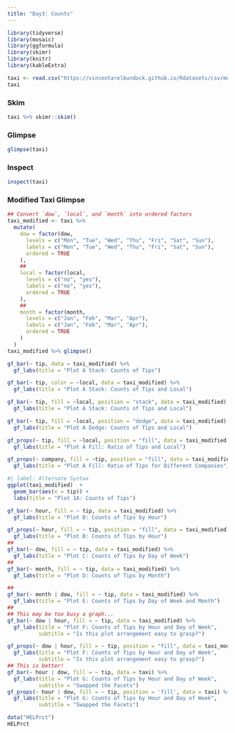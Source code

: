 ```yaml
---
title: "Day3: Counts"
---
```


```r
library(tidyverse)
library(mosaic)
library(ggformula)
library(skimr)
library(knitr)
library(kableExtra)
```

```r
taxi <- read.csv("https://vincentarelbundock.github.io/Rdatasets/csv/modeldata/taxi.csv")
taxi
```

### Skim

```r
taxi %>% skimr::skim()
```

### Glimpse

```r
glimpse(taxi)
```

### Inspect

```r
inspect(taxi)
```

### Modified Taxi Glimpse

```r
## Convert `dow`, `local`, and `month` into ordered factors
taxi_modified <- taxi %>%
  mutate(
    dow = factor(dow,
      levels = c("Mon", "Tue", "Wed", "Thu", "Fri", "Sat", "Sun"),
      labels = c("Mon", "Tue", "Wed", "Thu", "Fri", "Sat", "Sun"),
      ordered = TRUE
    ),
    ##
    local = factor(local,
      levels = c("no", "yes"),
      labels = c("no", "yes"),
      ordered = TRUE
    ),
    ##
    month = factor(month,
      levels = c("Jan", "Feb", "Mar", "Apr"),
      labels = c("Jan", "Feb", "Mar", "Apr"),
      ordered = TRUE
    )
  )
taxi_modified %>% glimpse()
```

```r
gf_bar(~ tip, data = taxi_modified) %>%
  gf_labs(title = "Plot A Stack: Counts of Tips")

gf_bar(~ tip, color = ~local, data = taxi_modified) %>%
  gf_labs(title = "Plot A Stack: Counts of Tips and Local")

gf_bar(~ tip, fill = ~local, position = "stack", data = taxi_modified) %>%
  gf_labs(title = "Plot A Stack: Counts of Tips and Local")

gf_bar(~ tip, fill = ~local, position = "dodge", data = taxi_modified) %>%
  gf_labs(title = "Plot A Dodge: Counts of Tips and Local")

gf_props(~ tip, fill = ~local, position = "fill", data = taxi_modified) %>%
  gf_labs(title = "Plot A Fill: Ratio of Tips and Local")

gf_props(~ company, fill = ~tip, position = "fill", data = taxi_modified) %>%
  gf_labs(title = "Plot A Fill: Ratio of Tips for Different Companies")

#| label: Alternate Syntax
ggplot(taxi_modified)  + 
  geom_bar(aes(x = tip)) + 
  labs(title = "Plot 1A: Counts of Tips")
```

```r
gf_bar(~ hour, fill = ~ tip, data = taxi_modified) %>%
  gf_labs(title = "Plot B: Counts of Tips by Hour")

gf_props(~ hour, fill = ~ tip, position = "fill", data = taxi_modified) %>%
  gf_labs(title = "Plot B: Counts of Tips by Hour")
##
gf_bar(~ dow, fill = ~ tip, data = taxi_modified) %>%
  gf_labs(title = "Plot C: Counts of Tips by Day of Week")
##
gf_bar(~ month, fill = ~ tip, data = taxi_modified) %>%
  gf_labs(title = "Plot D: Counts of Tips by Month")

##
gf_bar(~ month | dow, fill = ~ tip, data = taxi_modified) %>%
  gf_labs(title = "Plot E: Counts of Tips by Day of Week and Month")
##
## This may be too busy a graph...
gf_bar(~ dow | hour, fill = ~ tip, data = taxi_modified) %>%
  gf_labs(title = "Plot F: Counts of Tips by Hour and Day of Week",
          subtitle = "Is this plot arrangement easy to grasp?")

gf_props(~ dow | hour, fill = ~ tip, position = "fill", data = taxi_modified) %>%
  gf_labs(title = "Plot F: Counts of Tips by Hour and Day of Week",
          subtitle = "Is this plot arrangement easy to grasp?")
## This is better!
gf_bar(~ hour | dow, fill = ~ tip, data = taxi) %>%
  gf_labs(title = "Plot G: Counts of Tips by Hour and Day of Week",
          subtitle = "Swapped the Facets")  
gf_props(~ hour | dow, fill = ~ tip, position = 'fill', data = taxi) %>%
  gf_labs(title = "Plot G: Counts of Tips by Hour and Day of Week",
          subtitle = "Swapped the Facets")  
```

```r
data("HELPrct")
HELPrct
```
